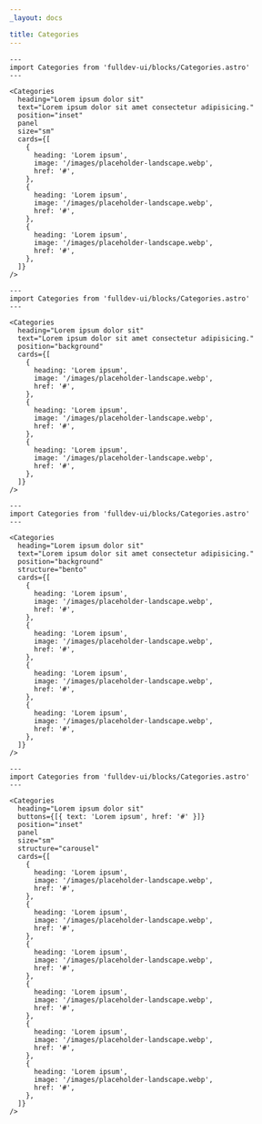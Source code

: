 ```yaml
---
_layout: docs

title: Categories
---
```


```astro live
---
import Categories from 'fulldev-ui/blocks/Categories.astro'
---

<Categories
  heading="Lorem ipsum dolor sit"
  text="Lorem ipsum dolor sit amet consectetur adipisicing."
  position="inset"
  panel
  size="sm"
  cards={[
    {
      heading: 'Lorem ipsum',
      image: '/images/placeholder-landscape.webp',
      href: '#',
    },
    {
      heading: 'Lorem ipsum',
      image: '/images/placeholder-landscape.webp',
      href: '#',
    },
    {
      heading: 'Lorem ipsum',
      image: '/images/placeholder-landscape.webp',
      href: '#',
    },
  ]}
/>
```

```astro live
---
import Categories from 'fulldev-ui/blocks/Categories.astro'
---

<Categories
  heading="Lorem ipsum dolor sit"
  text="Lorem ipsum dolor sit amet consectetur adipisicing."
  position="background"
  cards={[
    {
      heading: 'Lorem ipsum',
      image: '/images/placeholder-landscape.webp',
      href: '#',
    },
    {
      heading: 'Lorem ipsum',
      image: '/images/placeholder-landscape.webp',
      href: '#',
    },
    {
      heading: 'Lorem ipsum',
      image: '/images/placeholder-landscape.webp',
      href: '#',
    },
  ]}
/>
```

```astro live
---
import Categories from 'fulldev-ui/blocks/Categories.astro'
---

<Categories
  heading="Lorem ipsum dolor sit"
  text="Lorem ipsum dolor sit amet consectetur adipisicing."
  position="background"
  structure="bento"
  cards={[
    {
      heading: 'Lorem ipsum',
      image: '/images/placeholder-landscape.webp',
      href: '#',
    },
    {
      heading: 'Lorem ipsum',
      image: '/images/placeholder-landscape.webp',
      href: '#',
    },
    {
      heading: 'Lorem ipsum',
      image: '/images/placeholder-landscape.webp',
      href: '#',
    },
    {
      heading: 'Lorem ipsum',
      image: '/images/placeholder-landscape.webp',
      href: '#',
    },
  ]}
/>
```

```astro live
---
import Categories from 'fulldev-ui/blocks/Categories.astro'
---

<Categories
  heading="Lorem ipsum dolor sit"
  buttons={[{ text: 'Lorem ipsum', href: '#' }]}
  position="inset"
  panel
  size="sm"
  structure="carousel"
  cards={[
    {
      heading: 'Lorem ipsum',
      image: '/images/placeholder-landscape.webp',
      href: '#',
    },
    {
      heading: 'Lorem ipsum',
      image: '/images/placeholder-landscape.webp',
      href: '#',
    },
    {
      heading: 'Lorem ipsum',
      image: '/images/placeholder-landscape.webp',
      href: '#',
    },
    {
      heading: 'Lorem ipsum',
      image: '/images/placeholder-landscape.webp',
      href: '#',
    },
    {
      heading: 'Lorem ipsum',
      image: '/images/placeholder-landscape.webp',
      href: '#',
    },
    {
      heading: 'Lorem ipsum',
      image: '/images/placeholder-landscape.webp',
      href: '#',
    },
  ]}
/>
```
